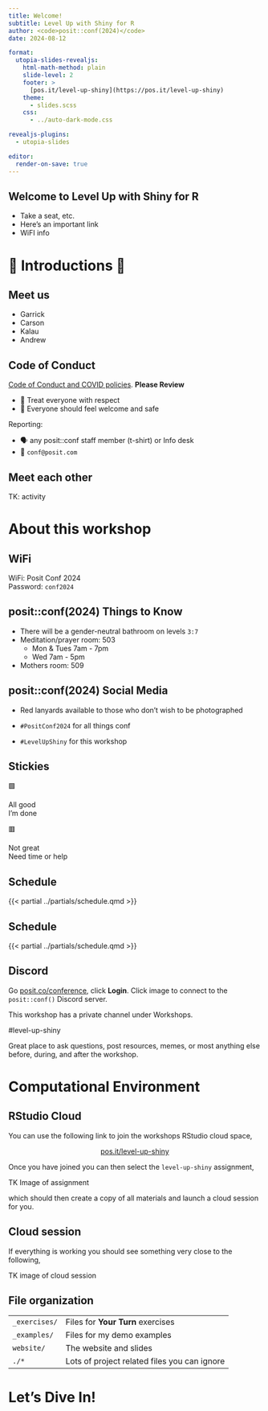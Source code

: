 ```yaml
---
title: Welcome!
subtitle: Level Up with Shiny for R
author: <code>posit::conf(2024)</code>
date: 2024-08-12

format:
  utopia-slides-revealjs:
    html-math-method: plain
    slide-level: 2
    footer: >
      [pos.it/level-up-shiny](https://pos.it/level-up-shiny)
    theme:
      - slides.scss
    css:
      - ../auto-dark-mode.css

revealjs-plugins:
  - utopia-slides

editor:
  render-on-save: true
---
```


## Welcome to Level&nbsp;Up&nbsp;with Shiny&nbsp;for&nbsp;R

* Take a seat, etc.
* Here's an important link
* WiFI info

```{=html}
<style>
.reveal .footer {
  font-size: 1em !important;
}
</style>
```

# 🤝 Introductions 🤝 {.middle}

## Meet us

- Garrick
- Carson
- Kalau
- Andrew

## Code of Conduct

[Code of Conduct and COVID policies](https://posit.co/code-of-conduct/). **Please Review**

-   💙 Treat everyone with respect
-   🧡 Everyone should feel welcome and safe

Reporting:

-   🗣️ any posit::conf staff member (t-shirt) or Info desk
-   📧 `conf@posit.com`

## Meet each other

TK: activity

# About this workshop {.middle}

## WiFi {.center .middle}

WiFi: Posit Conf 2024 \
Password: `conf2024`

## posit::conf(2024) Things to Know

::: incremental
* There will be a gender-neutral bathroom on levels `3:7`
* Meditation/prayer room: 503
    * Mon & Tues 7am - 7pm
    * Wed 7am - 5pm
* Mothers room: 509
:::

## posit::conf(2024) Social Media

* [Red lanyards]{.red .b} available to those who don't wish to be photographed

* `#PositConf2024` for all things conf

* `#LevelUpShiny` for this workshop


## Stickies

::: {.flex style="margin-top: var(--space-xl); font-size: var(--step-3);"}
::: {.flex .flex-column .items-center .justify-center .w-50 .text-center}
🟩

All good \
I'm done
:::
::: {.flex .flex-column .items-center .justify-center .w-50 .text-center}
🟥

Not great \
Need time or help
:::
:::


## Schedule

{{< partial ../partials/schedule.qmd >}}

## Schedule

::: {.table-highlight-even}
{{< partial ../partials/schedule.qmd >}}
:::

## Discord

Go [posit.co/conference](https://posit.co/conference), click **Login**.
Click image to connect to the `posit::conf()` Discord server.

This workshop has a private channel under Workshops.

::: {.text-center .code .purple}
#level-up-shiny
:::


Great place to ask questions, post resources, memes, or most anything else before, during, and after the workshop.


# Computational Environment {.middle}

## RStudio Cloud

You can use the following link to join the workshops RStudio cloud space,

<!-- FIXME: Update cloud link -->

::: {.large style="text-align: center;"}
[pos.it/level-up-shiny](https://pos.it/level-up-shiny)
:::

Once you have joined you can then select the `level-up-shiny` assignment,

TK Image of assignment

which should then create a copy of all materials and launch a cloud session for you.


## Cloud session

If everything is working you should see something very close to the following,

TK image of cloud session


## File organization

::: {.table-no-border style="--row-padding: var(--space-xs);"}
|  |  |
|:---|:------------|
| `_exercises/` | Files for **Your Turn** exercises |
| `_examples/` | Files for my demo examples |
| `website/` | The website and slides |
| `./*` | Lots of project related files you can ignore |
:::


# Let's Dive In! {.middle}